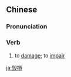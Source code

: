 {{also|毁损}}
==Chinese==
{{zh-forms|s=毁损}}

===Pronunciation===
{{zh-pron
|m=huǐsǔn
|c=wai2 syun2
|mn=húi-sún
|cat=v
}}

===Verb===
{{zh-verb}}

# to [[damage]]; to [[impair]]

[[ja:毀損]]